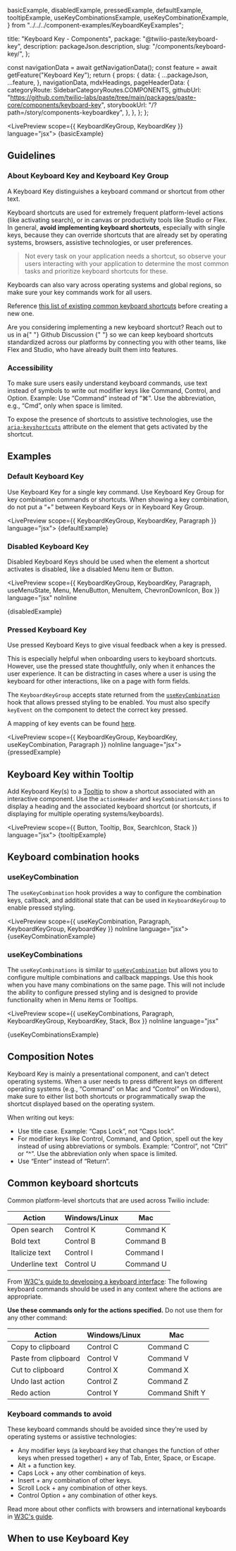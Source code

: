 
  basicExample,
  disabledExample,
  pressedExample,
  defaultExample,
  tooltipExample,
  useKeyCombinationsExample,
  useKeyCombinationExample,
} from "../../../component-examples/KeyboardKeyExamples";

  title: "Keyboard Key - Components",
  package: "@twilio-paste/keyboard-key",
  description: packageJson.description,
  slug: "/components/keyboard-key/",
};


  const navigationData = await getNavigationData();
  const feature = await getFeature("Keyboard Key");
  return {
    props: {
      data: {
        ...packageJson,
        ...feature,
      },
      navigationData,
      mdxHeadings,
      pageHeaderData: {
        categoryRoute: SidebarCategoryRoutes.COMPONENTS,
        githubUrl: "https://github.com/twilio-labs/paste/tree/main/packages/paste-core/components/keyboard-key",
        storybookUrl: "/?path=/story/components-keyboardkey",
      },
    },
  };
};

<LivePreview scope={{ KeyboardKeyGroup, KeyboardKey }} language="jsx">
  {basicExample}
</LivePreview>

## Guidelines

### About Keyboard Key and Keyboard Key Group

A Keyboard Key distinguishes a keyboard command or shortcut from other text.

Keyboard shortcuts are used for extremely frequent platform-level actions (like activating search), or in canvas or productivity tools like Studio or Flex. In general, **avoid implementing keyboard shortcuts**, especially with single keys, because they can override shortcuts that are already set by operating systems, browsers, assistive technologies, or user preferences.

<Blockquote
  name="UI Copy: UX Guidelines for Command Names and Keyboard Shortcuts"
  source="Nielsen Norman Group"
  sourceUrl="https://www.nngroup.com/articles/ui-copy/#guidelines-for-command-shortcuts"
>
  Not every task on your application needs a shortcut, so observe your users interacting with your application to
  determine the most common tasks and prioritize keyboard shortcuts for these.
</Blockquote>

Keyboards can also vary across operating systems and global regions, so make sure your key commands work for all users.

Reference [this list of existing common keyboard shortcuts](#common-keyboard-shortcuts) before creating a new one.

<Box marginBottom="space60">
  <Callout variant="neutral">
    <CalloutHeading>Are you considering implementing a new keyboard shortcut?</CalloutHeading>
    <CalloutText>
      Reach out to us in a{" "}
      <Anchor
        href="https://github.com/twilio-labs/paste/discussions"
        showExternal={true}
        i18nExternalLinkLabel="Navigates to Paste Github Discussions"
      >
        Github Discussion
      </Anchor>{" "}
      so we can keep keyboard shortcuts standardized across our platforms by connecting you with other teams, like Flex
      and Studio, who have already built them into features.
    </CalloutText>
  </Callout>
</Box>

### Accessibility

To make sure users easily understand keyboard commands, use text instead of symbols to write out modifier keys like Command, Control, and Option. Example: Use “Command” instead of “⌘”. Use the abbreviation, e.g., “Cmd”, only when space is limited.

To expose the presence of shortcuts to assistive technologies, use the [`aria-keyshortcuts`](https://developer.mozilla.org/en-US/docs/Web/Accessibility/ARIA/Attributes/aria-keyshortcuts) attribute on the element that gets activated by the shortcut.

## Examples

### Default Keyboard Key

Use Keyboard Key for a single key command. Use Keyboard Key Group for key combination commands or shortcuts. When showing a key combination, do not put a “+” between Keyboard Keys or in Keyboard Key Group.

<LivePreview scope={{ KeyboardKeyGroup, KeyboardKey, Paragraph }} language="jsx">
  {defaultExample}
</LivePreview>

### Disabled Keyboard Key

Disabled Keyboard Keys should be used when the element a shortcut activates is disabled, like a disabled Menu item or Button.

<LivePreview
  scope={{ KeyboardKeyGroup, KeyboardKey, Paragraph, useMenuState, Menu, MenuButton, MenuItem, ChevronDownIcon, Box }}
  language="jsx"
  noInline
>
  {disabledExample}
</LivePreview>

### Pressed Keyboard Key

Use pressed Keyboard Keys to give visual feedback when a key is pressed.

This is especially helpful when onboarding users to keyboard shortcuts. However, use the pressed state thoughtfully, only when it enhances the user experience. It can be distracting in cases where a user is using the keyboard for other interactions, like on a page with form fields.

The `KeyboardKeyGroup` accepts state returned from the [`useKeyCombination`](#usekeycombination) hook that allows pressed styling to be enabled. You must also specify `keyEvent` on the component to detect the correct key pressed.

A mapping of key events can be found [here](https://www.freecodecamp.org/news/javascript-keycode-list-keypress-event-key-codes/).

<LivePreview scope={{ KeyboardKeyGroup, KeyboardKey, useKeyCombination, Paragraph }} noInline language="jsx">
  {pressedExample}
</LivePreview>

## Keyboard Key within Tooltip

Add Keyboard Key(s) to a [Tooltip](/components/tooltip) to show a shortcut associated with an interactive component. Use the `actionHeader` and `keyCombinationsActions` to display a heading and the associated keyboard shortcut (or shortcuts, if displaying for multiple operating systems/keyboards).

<LivePreview scope={{ Button, Tooltip, Box, SearchIcon, Stack }} language="jsx">
  {tooltipExample}
</LivePreview>

## Keyboard combination hooks

### useKeyCombination

The `useKeyCombination` hook provides a way to configure the combination keys, callback, and additional state that can be used in `KeyboardKeyGroup` to enable pressed styling.

<LivePreview scope={{ useKeyCombination, Paragraph, KeyboardKeyGroup, KeyboardKey }} noInline language="jsx">
  {useKeyCombinationExample}
</LivePreview>

### useKeyCombinations

The `useKeyCombinations` is similar to [`useKeyCombination`](#useKeyCombination) but allows you to configure multiple combinations and callback mappings. Use this hook when you have many combinations on the same page. This will not include the ability to configure pressed styling and is designed to provide functionality when in Menu items or Tooltips.

<LivePreview
  scope={{ useKeyCombinations, Paragraph, KeyboardKeyGroup, KeyboardKey, Stack, Box }}
  noInline
  language="jsx"
>
  {useKeyCombinationsExample}
</LivePreview>

## Composition Notes

Keyboard Key is mainly a presentational component, and can't detect operating systems. When a user needs to press different keys on different operating systems (e.g., “Command” on Mac and “Control” on Windows), make sure to either list both shortcuts or programmatically swap the shortcut displayed based on the operating system.

When writing out keys:

- Use title case. Example: “Caps Lock”, not “Caps lock”.
- For modifier keys like Control, Command, and Option, spell out the key instead of using abbreviations or symbols. Example: “Control”, not “Ctrl” or “^”. Use the abbreviation only when space is limited.
- Use “Enter” instead of “Return”.

## Common keyboard shortcuts

Common platform-level shortcuts that are used across Twilio include:

<Box marginBottom="space60">
  <Table>
    <THead>
      <Tr>
        <Th>Action</Th>
        <Th>Windows/Linux</Th>
        <Th>Mac</Th>
      </Tr>
    </THead>
    <TBody>
      <Tr>
        <Td>Open search</Td>
        <Td>
          <KeyboardKeyGroup>
            <KeyboardKey>Control</KeyboardKey>
            <KeyboardKey>K</KeyboardKey>
          </KeyboardKeyGroup>
        </Td>
        <Td>
          <KeyboardKeyGroup>
            <KeyboardKey>Command</KeyboardKey>
            <KeyboardKey>K</KeyboardKey>
          </KeyboardKeyGroup>
        </Td>
      </Tr>
      <Tr>
        <Td>Bold text</Td>
        <Td>
          <KeyboardKeyGroup>
            <KeyboardKey>Control</KeyboardKey>
            <KeyboardKey>B</KeyboardKey>
          </KeyboardKeyGroup>
        </Td>
        <Td>
          <KeyboardKeyGroup>
            <KeyboardKey>Command</KeyboardKey>
            <KeyboardKey>B</KeyboardKey>
          </KeyboardKeyGroup>
        </Td>
      </Tr>
      <Tr>
        <Td>Italicize text</Td>
        <Td>
          <KeyboardKeyGroup>
            <KeyboardKey>Control</KeyboardKey>
            <KeyboardKey>I</KeyboardKey>
          </KeyboardKeyGroup>
        </Td>
        <Td>
          <KeyboardKeyGroup>
            <KeyboardKey>Command</KeyboardKey>
            <KeyboardKey>I</KeyboardKey>
          </KeyboardKeyGroup>
        </Td>
      </Tr>
      <Tr>
        <Td>Underline text</Td>
        <Td>
          <KeyboardKeyGroup>
            <KeyboardKey>Control</KeyboardKey>
            <KeyboardKey>U</KeyboardKey>
          </KeyboardKeyGroup>
        </Td>
        <Td>
          <KeyboardKeyGroup>
            <KeyboardKey>Command</KeyboardKey>
            <KeyboardKey>U</KeyboardKey>
          </KeyboardKeyGroup>
        </Td>
      </Tr>
    </TBody>
  </Table>
</Box>

From [W3C's guide to developing a keyboard interface](https://www.w3.org/WAI/ARIA/apg/practices/keyboard-interface/#keyassignmentconventionsforcommonfunctions):
The following keyboard commands should be used in any context where the actions are appropriate.

**Use these commands only for the actions specified.** Do not use them for any other command:

<Box marginBottom="space60">
  <Table>
    <THead>
      <Tr>
        <Th>Action</Th>
        <Th>Windows/Linux</Th>
        <Th>Mac</Th>
      </Tr>
    </THead>
    <TBody>
      <Tr>
        <Td>Copy to clipboard</Td>
        <Td>
          <KeyboardKeyGroup>
            <KeyboardKey>Control</KeyboardKey>
            <KeyboardKey>C</KeyboardKey>
          </KeyboardKeyGroup>
        </Td>
        <Td>
          <KeyboardKeyGroup>
            <KeyboardKey>Command</KeyboardKey>
            <KeyboardKey>C</KeyboardKey>
          </KeyboardKeyGroup>
        </Td>
      </Tr>
      <Tr>
        <Td>Paste from clipboard</Td>
        <Td>
          <KeyboardKeyGroup>
            <KeyboardKey>Control</KeyboardKey>
            <KeyboardKey>V</KeyboardKey>
          </KeyboardKeyGroup>
        </Td>
        <Td>
          <KeyboardKeyGroup>
            <KeyboardKey>Command</KeyboardKey>
            <KeyboardKey>V</KeyboardKey>
          </KeyboardKeyGroup>
        </Td>
      </Tr>
      <Tr>
        <Td>Cut to clipboard</Td>
        <Td>
          <KeyboardKeyGroup>
            <KeyboardKey>Control</KeyboardKey>
            <KeyboardKey>X</KeyboardKey>
          </KeyboardKeyGroup>
        </Td>
        <Td>
          <KeyboardKeyGroup>
            <KeyboardKey>Command</KeyboardKey>
            <KeyboardKey>X</KeyboardKey>
          </KeyboardKeyGroup>
        </Td>
      </Tr>
      <Tr>
        <Td>Undo last action</Td>
        <Td>
          <KeyboardKeyGroup>
            <KeyboardKey>Control</KeyboardKey>
            <KeyboardKey>Z</KeyboardKey>
          </KeyboardKeyGroup>
        </Td>
        <Td>
          <KeyboardKeyGroup>
            <KeyboardKey>Command</KeyboardKey>
            <KeyboardKey>Z</KeyboardKey>
          </KeyboardKeyGroup>
        </Td>
      </Tr>
      <Tr>
        <Td>Redo action</Td>
        <Td>
          <KeyboardKeyGroup>
            <KeyboardKey>Control</KeyboardKey>
            <KeyboardKey>Y</KeyboardKey>
          </KeyboardKeyGroup>
        </Td>
        <Td>
          <KeyboardKeyGroup>
            <KeyboardKey>Command</KeyboardKey>
            <KeyboardKey>Shift</KeyboardKey>
            <KeyboardKey>Y</KeyboardKey>
          </KeyboardKeyGroup>
        </Td>
      </Tr>
    </TBody>
  </Table>
</Box>

### Keyboard commands to avoid

These keyboard commands should be avoided since they're used by operating systems or assistive technologies:

- Any modifier keys (a keyboard key that changes the function of other keys when pressed together) + any of <KeyboardKey>Tab</KeyboardKey>, <KeyboardKey>Enter</KeyboardKey>, <KeyboardKey>Space</KeyboardKey>, or <KeyboardKey>Escape</KeyboardKey>.
- <KeyboardKey>Alt</KeyboardKey> + a function key.
- <KeyboardKey>Caps Lock</KeyboardKey> + any other combination of keys.
- <KeyboardKey>Insert</KeyboardKey> + any combination of other keys.
- <KeyboardKey>Scroll Lock</KeyboardKey> + any combination of other keys.
- <KeyboardKeyGroup>
    <KeyboardKey>Control</KeyboardKey>
    <KeyboardKey>Option</KeyboardKey>
  </KeyboardKeyGroup> + any combination of other keys.

Read more about other conflicts with browsers and international keyboards in [W3C's guide](https://www.w3.org/WAI/ARIA/apg/practices/keyboard-interface/#keyboardshortcuts).

## When to use Keyboard Key

<DoDont>
  <Do title="Do" body="Implement keyboard shortcuts for extremely frequent platform-level actions." center />
  <Dont
    title="Don't"
    body="Don't implement keyboard shortcuts, especially single keys, for actions that aren't platform-level or for a canvas productivity tool. They should be used when there's already a high level of engagement and interaction on an action, and not as a way to increase engagement."
    center
  />
  <Do title="Do" body="Use full words for modifier keys, such as “Command” and “Control”." center />
  <Dont
    title="Don't"
    body="Don't use symbols like “⌘”. Only use abbreviations like “Cmd” when space is limited."
    center
  />
  <Do title="Do" body="For key combinations, place Keyboard Keys next to each other separated by a space." center />
  <Dont title="Don't" body="Don't use a “+” between key combinations." center />
  <Do
    title="Do"
    body="Use the aria-keyshortcuts on the focusable element to announce to users with screen readers"
    center
  />
</DoDont>
